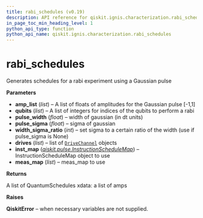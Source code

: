 ```yaml
---
title: rabi_schedules (v0.19)
description: API reference for qiskit.ignis.characterization.rabi_schedules in qiskit v0.19
in_page_toc_min_heading_level: 1
python_api_type: function
python_api_name: qiskit.ignis.characterization.rabi_schedules
---
```


<span id="rabi-schedules" />

# rabi\_schedules

<Function id="qiskit.ignis.characterization.rabi_schedules" isDedicatedPage={true} github="https://github.com/qiskit-community/qiskit-ignis/tree/stable/0.3/qiskit/ignis/characterization/calibrations/pulse_schedules.py" signature="rabi_schedules(amp_list, qubits, pulse_width, pulse_sigma=None, width_sigma_ratio=4, drives=None, inst_map=None, meas_map=None)">
  Generates schedules for a rabi experiment using a Gaussian pulse

  **Parameters**

  *   **amp\_list** (*list*) – A list of floats of amplitudes for the Gaussian pulse \[-1,1]
  *   **qubits** (*list*) – A list of integers for indices of the qubits to perform a rabi
  *   **pulse\_width** (*float*) – width of gaussian (in dt units)
  *   **pulse\_sigma** (*float*) – sigma of gaussian
  *   **width\_sigma\_ratio** (*int*) – set sigma to a certain ratio of the width (use if pulse\_sigma is None)
  *   **drives** (*list*) – list of [`DriveChannel`](qiskit.pulse.DriveChannel "qiskit.pulse.DriveChannel") objects
  *   **inst\_map** ([*qiskit.pulse.InstructionScheduleMap*](qiskit.pulse.InstructionScheduleMap "qiskit.pulse.InstructionScheduleMap")) – InstructionScheduleMap object to use
  *   **meas\_map** (*list*) – meas\_map to use

  **Returns**

  A list of QuantumSchedules xdata: a list of amps

  **Raises**

  **QiskitError** – when necessary variables are not supplied.
</Function>

